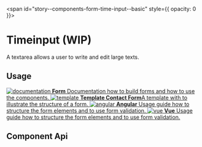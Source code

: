 
<span id="story--components-form-time-input--basic" style={{ opacity: 0 }}></span>

# Timeinput (WIP)

A textarea allows a user to write and edit large texts.

<Canvas>
  <Story id="components-form-timeinput--basic" />
</Canvas>

## Usage


<div className="link-list">
  <a className="link-item" href="?path=/docs/design-form--page">
    <img src={IconDocument} alt="documentation" />
    <span>
      <strong>Form</strong>
      Documentation how to build forms and how to use the components.
    </span>
  </a>
  <a className="link-item" href="?path=/story/design-common-templates--contact-form">
    <img src={IconAccount} alt="template" />
    <span>
      <strong>Template Contact Form</strong>A template with to illustrate the structure of a form.
    </span>
  </a>
  <a className="link-item" href="?path=/docs/getting-started-angular-usage-of-form-validation--page">
    <img src={AngularLogo} alt="angular" />
    <span>
      <strong>Angular</strong>
      Usage guide how to structure the form elements and to use form validation.
    </span>
  </a>
  <a className="link-item" href="?path=/docs/getting-started-vue-usage-of-form-validation--page">
    <img src={VueLogo} alt="vue" />
    <span>
      <strong>Vue</strong>
      Usage guide how to structure the form elements and to use form validation.
    </span>
  </a>
</div>

## Component Api

<Description markdown={readme} />

<br />


<Description markdown={testing} />

<bal-doc-github link="/components/form/bal-timeinput/stories/bal-timeinput.docs.mdx"></bal-doc-github>
